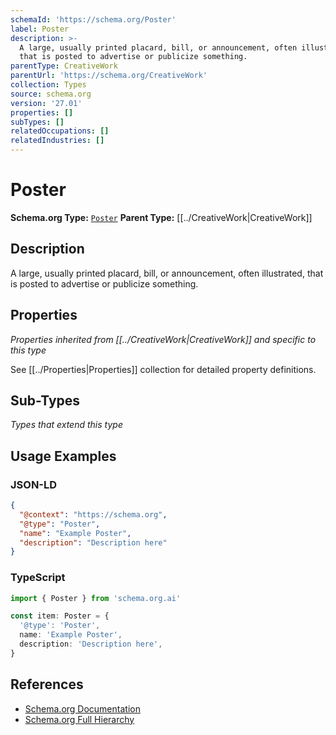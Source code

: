 ```yaml
---
schemaId: 'https://schema.org/Poster'
label: Poster
description: >-
  A large, usually printed placard, bill, or announcement, often illustrated,
  that is posted to advertise or publicize something.
parentType: CreativeWork
parentUrl: 'https://schema.org/CreativeWork'
collection: Types
source: schema.org
version: '27.01'
properties: []
subTypes: []
relatedOccupations: []
relatedIndustries: []
---
```

# Poster

**Schema.org Type:** [`Poster`](https://schema.org/Poster)
**Parent Type:** [[../CreativeWork|CreativeWork]]

## Description

A large, usually printed placard, bill, or announcement, often illustrated, that is posted to advertise or publicize something.

## Properties

*Properties inherited from [[../CreativeWork|CreativeWork]] and specific to this type*

See [[../Properties|Properties]] collection for detailed property definitions.

## Sub-Types

*Types that extend this type*

## Usage Examples

### JSON-LD

```json
{
  "@context": "https://schema.org",
  "@type": "Poster",
  "name": "Example Poster",
  "description": "Description here"
}
```

### TypeScript

```typescript
import { Poster } from 'schema.org.ai'

const item: Poster = {
  '@type': 'Poster',
  name: 'Example Poster',
  description: 'Description here',
}
```

## References

- [Schema.org Documentation](https://schema.org/Poster)
- [Schema.org Full Hierarchy](https://schema.org/docs/full.html)
